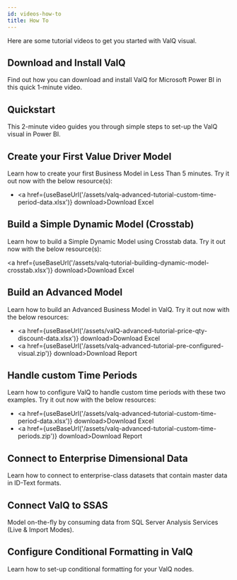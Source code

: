 ```yaml
---
id: videos-how-to
title: How To
---
```



Here are some tutorial videos to get you started with ValQ visual.

## Download and Install ValQ

Find out how you can download and install ValQ for Microsoft Power BI in this quick 1-minute video.

<Vimeo
  video="https://player.vimeo.com/video/330327631"
  responsive={true}
  width={640}
  height={480}
/>

## Quickstart

This 2-minute video guides you through simple steps to set-up the ValQ visual in Power BI.

<Vimeo
  video="https://player.vimeo.com/video/334362396"
  responsive={true}
  width={640}
  height={480}
/>

## Create your First Value Driver Model

Learn how to create your first Business Model in Less Than 5 minutes. Try it out now with the below resource(s):

<Vimeo
  video="https://player.vimeo.com/video/330327639"
  responsive={true}
  width={640}
  height={480}
/>

- <a href={useBaseUrl('/assets/valq-advanced-tutorial-custom-time-period-data.xlsx')} download>Download Excel</a>

## Build a Simple Dynamic Model (Crosstab)

Learn how to build a Simple Dynamic Model using Crosstab data. Try it out now with the below resource(s):

<Vimeo
  video="https://player.vimeo.com/video/337752525"
  responsive={true}
  width={640}
  height={480}
/>

<a href={useBaseUrl('/assets/valq-tutorial-building-dynamic-model-crosstab.xlsx')} download>Download Excel</a>

## Build an Advanced Model

Learn how to build an Advanced Business Model in ValQ. Try it out now with the below resources:

<Vimeo
  video="https://player.vimeo.com/video/334132843"
  responsive={true}
  width={640}
  height={480}
/>

- <a href={useBaseUrl('/assets/valQ-advanced-tutorial-price-qty-discount-data.xlsx')} download>Download Excel</a>
- <a href={useBaseUrl('/assets/valq-advanced-tutorial-pre-configured-visual.zip')} download>Download Report</a>

## Handle custom Time Periods

Learn how to configure ValQ to handle custom time periods with these two examples. Try it out now with the below resources:

<Vimeo
  video="https://player.vimeo.com/video/337928073"
  responsive={true}
  width={640}
  height={480}
/>

- <a href={useBaseUrl('/assets/valq-advanced-tutorial-custom-time-period-data.xlsx')} download>Download Excel</a>
- <a href={useBaseUrl('/assets/valq-advanced-tutorial-custom-time-periods.zip')} download>Download Report</a>

## Connect to Enterprise Dimensional Data

Learn how to connect to enterprise-class datasets that contain master data in ID-Text formats.

<Vimeo
  video="https://player.vimeo.com/video/341725842"
  responsive={true}
  width={640}
  height={480}
/>

## Connect ValQ to SSAS

Model on-the-fly by consuming data from SQL Server Analysis Services (Live & Import Modes).

<Vimeo
  video="https://player.vimeo.com/video/341737147"
  responsive={true}
  width={640}
  height={480}
/>

## Configure Conditional Formatting in ValQ

Learn how to set-up conditional formatting for your ValQ nodes.

<Vimeo
  video="https://player.vimeo.com/video/343154221"
  responsive={true}
  width={640}
  height={480}
/>
